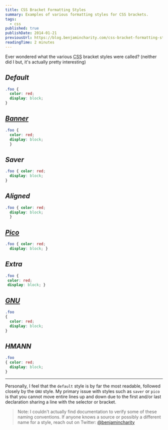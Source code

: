 ```yaml
---
title: CSS Bracket Formatting Styles
summary: Examples of various formatting styles for CSS brackets.
tags:
  - css
published: true
publishDate: 2014-01-21
previousUrl: https://blog.benjamincharity.com/css-bracket-formatting-styles/
readingTime: 2 minutes
---
```


Ever wondered what the various <abbr title="Cascading Style Sheets">CSS</abbr> bracket styles were called? (neither 
did I but, it's actually pretty interesting)

## _Default_
```css
.foo {
  color: red;
  display: block;
}
```

## _[Banner][banner]_
```css
.foo {
  color: red;
  display: block;
  }
```

## _Saver_
```css
.foo { color: red;
  display: block;
}
```

## _Aligned_
```css
.foo { color: red;
  display: block;
  }
```

## _[Pico][pico]_
```css
.foo { color: red;
  display: block; }
```

## _Extra_
```css
.foo {
 color: red;
 display: block; }
```

## _[GNU][gnu]_
```css
.foo
{
  color: red;
  display: block;
}
```

## _HMANN_
```css
.foo
{ color: red;
  display: block;
}
```

---

Personally, I feel that the `default` style is by far the most readable, followed closely by the `GNU` style. My 
primary issue with styles such as `saver` or `pico` is that you cannot move entire lines up and down due to the
first and/or last declaration sharing a line with the selector or bracket.

> Note: I couldn't actually find documentation to verify some of these naming conventions. If anyone knows a
> source or possibly a different name for a style, reach out on Twitter: [@benjamincharity][twitter-link]

[pico]: https://en.wikipedia.org/wiki/Indent_style#Pico_style
[gnu]: https://en.wikipedia.org/wiki/Indent_style#GNU_style
[banner]: https://en.wikipedia.org/wiki/Indent_style#Banner_style
[twitter-link]: https://twitter.com/benjamincharity

